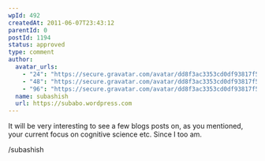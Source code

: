 ```yaml
---
wpId: 492
createdAt: 2011-06-07T23:43:12
parentId: 0
postId: 1194
status: approved
type: comment
author:
  avatar_urls:
    - "24": "https://secure.gravatar.com/avatar/dd8f3ac3353cd0df93817f59535d2525?s=24&d=mm&r=g"
    - "48": "https://secure.gravatar.com/avatar/dd8f3ac3353cd0df93817f59535d2525?s=48&d=mm&r=g"
    - "96": "https://secure.gravatar.com/avatar/dd8f3ac3353cd0df93817f59535d2525?s=96&d=mm&r=g"
  name: subashish
  url: https://subabo.wordpress.com
---
```


It will be very interesting to see a few blogs posts on, as you mentioned, your current focus on cognitive science etc. Since I too am.

/subashish